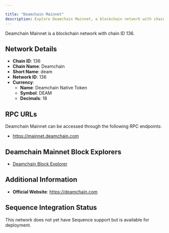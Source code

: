 ```yaml
---

title: "Deamchain Mainnet"
description: Explore Deamchain Mainnet, a blockchain network with chain ID 136. Learn about its native currency, Deamchain Native Token, and how to interact with the network.
---
```




Deamchain Mainnet is a blockchain network with chain ID 136.

## Network Details

- **Chain ID**: 136
- **Chain Name**: Deamchain
- **Short Name**: deam
- **Network ID**: 136
- **Currency**: 
  - **Name**: Deamchain Native Token
  - **Symbol**: DEAM
  - **Decimals**: 18

## RPC URLs

Deamchain Mainnet can be accessed through the following RPC endpoints:

- https://mainnet.deamchain.com

## Deamchain Mainnet Block Explorers

- [Deamchain Block Explorer](https://scan.deamchain.com)

## Additional Information

- **Official Website**: https://deamchain.com

## Sequence Integration Status

This network does not yet have Sequence support but is available for deployment.
